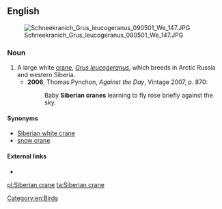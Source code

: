 ==English==
[[File:Schneekranich Grus leucogeranus 090501 We 147.JPG|thumb|upright]]
===Noun===
{{en-noun|head=[[Siberian]] [[crane]]}}

# A large white [[crane]], ''[[Grus leucogeranus]]'', which breeds in Arctic Russia and western Siberia.
#*'''2006''', Thomas Pynchon, ''Against the Day'', Vintage 2007, p. 870:
#*:Baby '''Siberian cranes''' learning to fly rose briefly against the sky.

====Synonyms====
* [[Siberian white crane]]
* [[snow crane]]
====External links====
* {{pedia}}
[[Category:en:Birds]]

[[pl:Siberian crane]]
[[ta:Siberian crane]]